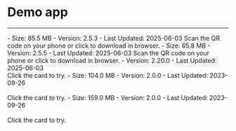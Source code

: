 # Demo app

- - -


<CardGroup cols={3}>
<Card title="Super Board - Android" href="https://artifact-demo.zego.im/public/ZegoSuperboardDemo.apk">
- Size: 85.5 MB
- Version: 2.5.3
- Last Updated: 2025-06-03
<Frame width="128" height="auto"><QRCode content="https://zegocloud.com/docs/super-board-ios/download-demo" /></Frame>
Scan the QR code on your phone or click to download in browser.
</Card>
<Card title="Super Board - iOS" href="https://apps.apple.com/cn/app/zego-superboard/id1584060243" target="_blank">
- Size: 65.8 MB
- Version: 2.5.5
- Last Updated: 2025-06-03
<Frame width="128" height="auto"><QRCode content="https://apps.apple.com/cn/app/zego-superboard/id1584060243" /></Frame>
Scan the QR code on your phone or click to download in browser.
</Card>
<Card title="Super Board - Web" href="https://preview-superboard.zegotech.cn" target="_blank">
- Version: 2.20.0
- Last Updated: 2025-06-03
<br/>
<Frame width="128" height="auto"><QRCode content="https://preview-superboard.zegotech.cn" /></Frame>
Click the card to try.
</Card>
<Card title="Super Board - Windows" href="https://artifact-demo.zego.im/SuperBoardSDK/Electron/Demo/Windows/zego-superboard-electron.exe">
- Size: 104.0 MB
- Version: 2.0.0
- Last Updated: 2023-09-26
<br/>
<br/>
Click the card to try.
</Card>
<Card title="Super Board - macOS" href="https://artifact-demo.zego.im/SuperBoardSDK/Electron/Demo/Mac/zego-superboard-electron.dmg">
- Size: 159.0 MB
- Version: 2.0.0
- Last Updated: 2023-09-26
<br/>
<br/>
Click the card to try.
</Card>
</CardGroup>


